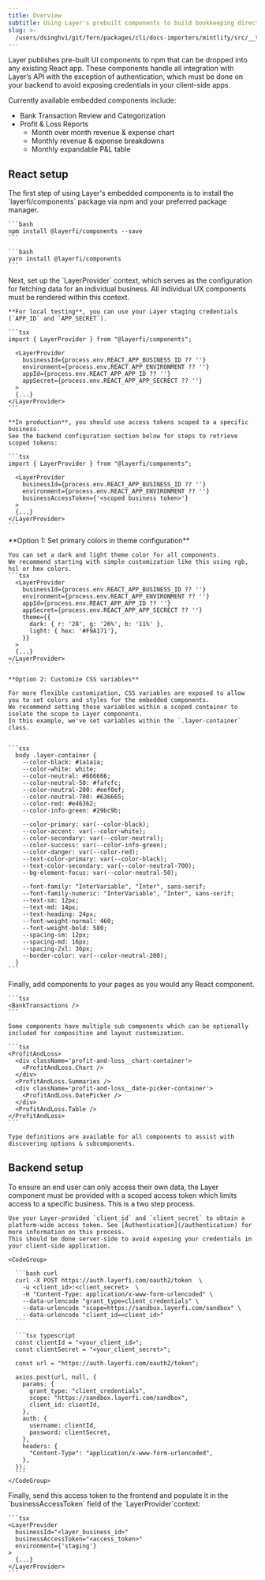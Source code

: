 ```yaml
---
title: Overview
subtitle: Using Layer's prebuilt components to build bookkeeping directly into your app
slug: >-
  /users/dsinghvi/git/fern/packages/cli/docs-importers/mintlify/src/__test__/fixtures/layerfi/guides/embedded-components
---
```



Layer publishes pre-built UI components to npm that can be dropped into any existing React app. These components handle all integration with Layer’s API with the exception of authentication, which must be done on your backend to avoid exposing credentials in your client-side apps.

Currently available embedded components include:
* Bank Transaction Review and Categorization
* Profit & Loss Reports
  * Month over month revenue & expense chart
  * Monthly revenue & expense breakdowns
  * Monthly expandable P&L table

## React setup

<Steps>

  <Step title="Install Layer components">
    The first step of using Layer's embedded components is to install the `layerfi/components` package via npm and your preferred package manager.

    ```bash
    npm install @layerfi/components --save
    ```

    ```bash
    yarn install @layerfi/components
    ```
  </Step>
  <Step title="Set up LayerProvider context">
    Next, set up the `LayerProvider` context, which serves as the configuration for fetching data for an individual business. All individual UX components must be rendered within this context.

    **For local testing**, you can use your Layer staging credentials (`APP_ID` and `APP_SECRET`).

    ```tsx
    import { LayerProvider } from "@layerfi/components";

      <LayerProvider
        businessId={process.env.REACT_APP_BUSINESS_ID ?? ''}
        environment={process.env.REACT_APP_ENVIRONMENT ?? ''}
        appId={process.env.REACT_APP_APP_ID ?? ''}
        appSecret={process.env.REACT_APP_APP_SECRECT ?? ''}
      >
      {...}
    </LayerProvider>
    ```

    **In production**, you should use access tokens scoped to a specific business.
    See the backend configuration section below for steps to retrieve scoped tokens:

    ```tsx
    import { LayerProvider } from "@layerfi/components";

      <LayerProvider
        businessId={process.env.REACT_APP_BUSINESS_ID ?? ''}
        environment={process.env.REACT_APP_ENVIRONMENT ?? ''}
        businessAccessToken={'<scoped business token>'}
      >
      {...}
    </LayerProvider>
    ```
  </Step>

  <Step title="Modify component styles to align with your brand">
    **Option 1: Set primary colors in theme configuration**

    You can set a dark and light theme color for all components.
    We recommend starting with simple customization like this using rgb, hsl or hex colors.
    ```tsx
      <LayerProvider
        businessId={process.env.REACT_APP_BUSINESS_ID ?? ''}
        environment={process.env.REACT_APP_ENVIRONMENT ?? ''}
        appId={process.env.REACT_APP_APP_ID ?? ''}
        appSecret={process.env.REACT_APP_APP_SECRECT ?? ''}
        theme={{
          dark: { r: '28', g: '26%', b: '11%' },
          light: { hex: '#F9A171'},
        }}
      >
      {...}
    </LayerProvider>
    ```

    **Option 2: Customize CSS variables**

    For more flexible customization, CSS variables are exposed to allow you to set colors and styles for the embedded components.
    We recommend setting these variables within a scoped container to isolate the scope to Layer components.
    In this example, we've set variables within the `.layer-container` class.


    ```css
      body .layer-container {
        --color-black: #1a1a1a;
        --color-white: white;
        --color-neutral: #666666;
        --color-neutral-50: #fafcfc;
        --color-neutral-200: #eef0ef;
        --color-neutral-700: #636665;
        --color-red: #e46362;
        --color-info-green: #29bc9b;

        --color-primary: var(--color-black);
        --color-accent: var(--color-white);
        --color-secondary: var(--color-neutral);
        --color-success: var(--color-info-green);
        --color-danger: var(--color-red);
        --text-color-primary: var(--color-black);
        --text-color-secondary: var(--color-neutral-700);
        --bg-element-focus: var(--color-neutral-50);

        --font-family: "InterVariable", "Inter", sans-serif;
        --font-family-numeric: "InterVariable", "Inter", sans-serif;
        --text-sm: 12px;
        --text-md: 14px;
        --text-heading: 24px;
        --font-weight-normal: 460;
        --font-weight-bold: 580;
        --spacing-sm: 12px;
        --spacing-md: 16px;
        --spacing-2xl: 36px;
        --border-color: var(--color-neutral-200);
      }
    ```
  </Step>

  <Step title="Add components to your pages">
    Finally, add components to your pages as you would any React component.

    ```tsx
    <BankTransactions />
    ```

    Some components have multiple sub components which can be optionally included for composition and layout customization.

    ```tsx
    <ProfitAndLoss>
      <div className='profit-and-loss__chart-container'>
        <ProfitAndLoss.Chart />
      </div>
      <ProfitAndLoss.Summaries />
      <div className='profit-and-loss__date-picker-container'>
        <ProfitAndLoss.DatePicker />
      </div>
      <ProfitAndLoss.Table />
    </ProfitAndLoss>
    ```

    Type definitions are available for all components to assist with discovering options & subcomponents.
  </Step>

</Steps>



## Backend setup

To ensure an end user can only access their own data, the Layer component must be provided with a scoped access token which limits access to a specific business. This is a two step process.

<Steps>
  <Step title="Obtain your platform-wide access token">

    Use your Layer-provided `client_id` and `client_secret` to obtain a platform-wide access token. See [Authentication](/authentication) for more information on this process.
    This should be done server-side to avoid exposing your credentials in your client-side application.

    <CodeGroup>

      ```bash curl
      curl -X POST https://auth.layerfi.com/oauth2/token  \
        -u <client_id>:<client_secret>  \
        -H "Content-Type: application/x-www-form-urlencoded" \
        --data-urlencode "grant_type=client_credentials" \
        --data-urlencode "scope=https://sandbox.layerfi.com/sandbox" \
        --data-urlencode "client_id=<client_id>"
      ```

      ```tsx typescript
      const clientId = "<your_client_id>";
      const clientSecret = "<your_client_secret>";

      const url = "https://auth.layerfi.com/oauth2/token";

      axios.post(url, null, {
        params: {
          grant_type: "client_credentials",
          scope: "https://sandbox.layerfi.com/sandbox",
          client_id: clientId,
        },
        auth: {
          username: clientId,
          password: clientSecret,
        },
        headers: {
          "Content-Type": "application/x-www-form-urlencoded",
        },
      });
      ```
    </CodeGroup>
  </Step>
  <Step title="Populate access token in LayerProvider context">
    Finally, send this access token to the frontend and populate it in the `businessAccessToken` field of the `LayerProvider`context:

    ```tsx
    <LayerProvider
      businessId="<layer_business_id>"
      businessAccessToken="<access_token>"
      environment={'staging'}
    >
      {...}
    </LayerProvider>
    ```

  </Step>
</Steps>

